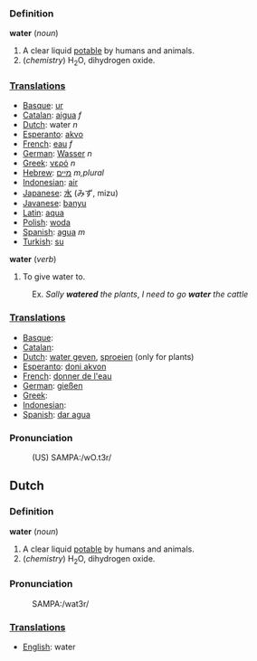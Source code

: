 ===Definition===

'''water''' (''noun'')
# A clear liquid [[potable]] by humans and animals.
# (''chemistry'') H<sub>2</sub>O, dihydrogen oxide.

===[[Translation]]s===
*[[Basque]]: [[ur]]
*[[Catalan]]: [[aigua]] ''f''
*[[Dutch]]: water ''n''
*[[Esperanto]]: [[akvo]]
*[[French]]: [[eau]] ''f''
*[[German]]: [[Wasser]] ''n''
*[[Greek]]: [[νερό]] ''n''
*[[Hebrew]]: [[מיים]] ''m,plural'' 
*[[Indonesian]]: [[air]]
*[[Japanese]]: [[水]] (みず, mizu)
*[[Javanese]]: [[banyu]]
*[[Latin]]: [[aqua]]
*[[Polish]]: [[woda]]
*[[Spanish]]: [[agua]] ''m''
*[[Turkish]]: [[su]]

'''water''' (''verb'')
# To give water to.
:Ex. ''Sally '''watered''' the plants'', ''I need to go '''water''' the cattle''

===[[Translation]]s===
*[[Basque]]: [[]]
*[[Catalan]]: [[]]
*[[Dutch]]: [[water geven]], [[sproeien]] (only for plants)
*[[Esperanto]]: [[doni akvon]]
*[[French]]: [[donner de l'eau]]
*[[German]]: [[gießen]]
*[[Greek]]: [[]]
*[[Indonesian]]: [[]]
*[[Spanish]]: [[dar agua]]

===Pronunciation===
:(US) SAMPA:/wO.t3r/

==Dutch==

===Definition===

'''water''' (''noun'')
# A clear liquid [[potable]] by humans and animals.
# (''chemistry'') H<sub>2</sub>O, dihydrogen oxide.

===Pronunciation===
: SAMPA:/wat3r/

===[[Translation]]s===
*[[English]]: water